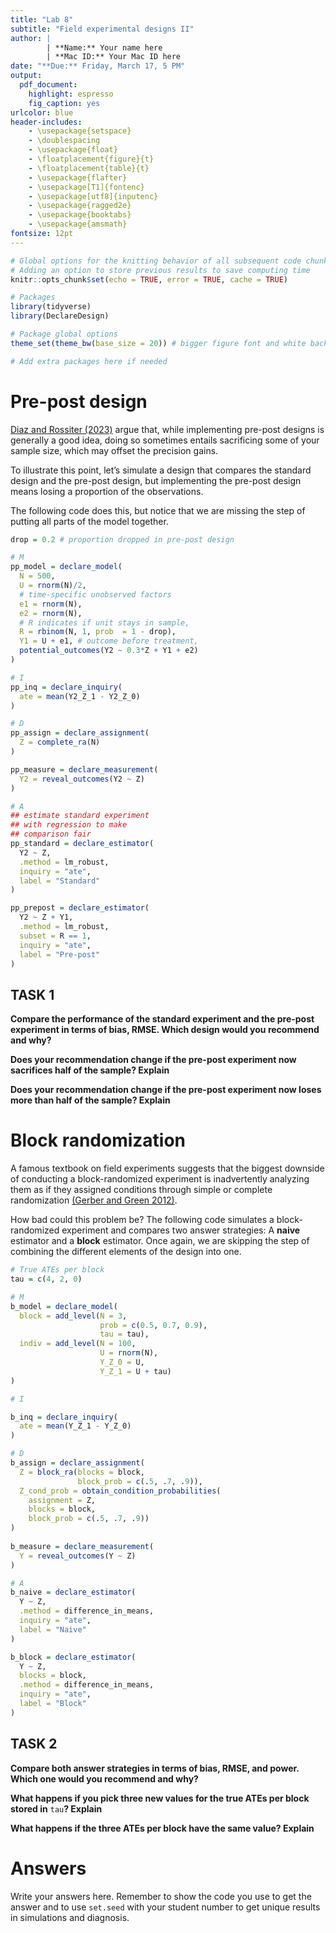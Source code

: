 ```yaml
---
title: "Lab 8"
subtitle: "Field experimental designs II"
author: |
        | **Name:** Your name here
        | **Mac ID:** Your Mac ID here
date: "**Due:** Friday, March 17, 5 PM"
output: 
  pdf_document:
    highlight: espresso
    fig_caption: yes
urlcolor: blue
header-includes:
    - \usepackage{setspace}
    - \doublespacing
    - \usepackage{float}
    - \floatplacement{figure}{t}
    - \floatplacement{table}{t}
    - \usepackage{flafter}
    - \usepackage[T1]{fontenc}
    - \usepackage[utf8]{inputenc}
    - \usepackage{ragged2e}
    - \usepackage{booktabs}
    - \usepackage{amsmath}
fontsize: 12pt
---
```


```r
# Global options for the knitting behavior of all subsequent code chunks
# Adding an option to store previous results to save computing time
knitr::opts_chunk$set(echo = TRUE, error = TRUE, cache = TRUE)

# Packages
library(tidyverse)
library(DeclareDesign)

# Package global options
theme_set(theme_bw(base_size = 20)) # bigger figure font and white background

# Add extra packages here if needed
```

# Pre-post design

[Diaz and Rossiter (2023)](https://gustavodiaz.org/files/research/precision_retention.pdf) argue that, while implementing pre-post designs is generally a good idea, doing so sometimes entails sacrificing some of your sample size, which may offset the precision gains.

To illustrate this point, let's simulate a design that compares the standard design and the pre-post design, but implementing the pre-post design means losing a proportion of the observations.

The following code does this, but notice that we are missing the step of putting all parts of the model together.

```r
drop = 0.2 # proportion dropped in pre-post design

# M
pp_model = declare_model(
  N = 500,
  U = rnorm(N)/2,
  # time-specific unobserved factors
  e1 = rnorm(N),
  e2 = rnorm(N),
  # R indicates if unit stays in sample,
  R = rbinom(N, 1, prob  = 1 - drop),
  Y1 = U + e1, # outcome before treatment,
  potential_outcomes(Y2 ~ 0.3*Z + Y1 + e2)
)

# I
pp_inq = declare_inquiry(
  ate = mean(Y2_Z_1 - Y2_Z_0)
)

# D
pp_assign = declare_assignment(
  Z = complete_ra(N)
)

pp_measure = declare_measurement(
  Y2 = reveal_outcomes(Y2 ~ Z)
)

# A
## estimate standard experiment
## with regression to make
## comparison fair
pp_standard = declare_estimator(
  Y2 ~ Z,
  .method = lm_robust,
  inquiry = "ate",
  label = "Standard"
)

pp_prepost = declare_estimator(
  Y2 ~ Z + Y1,
  .method = lm_robust,
  subset = R == 1,
  inquiry = "ate",
  label = "Pre-post"
)
```

## TASK 1

**Compare the performance of the standard experiment and the pre-post experiment in terms of bias, RMSE. Which design would you recommend and why?**

**Does your recommendation change if the pre-post experiment now sacrifices half of the sample? Explain**

**Does your recommendation change if the pre-post experiment now loses more than half of the sample? Explain**

# Block randomization

A famous textbook on field experiments suggests that the biggest downside of conducting a block-randomized experiment is inadvertently analyzing them as if they assigned conditions through simple or complete randomization [(Gerber and Green 2012)](https://wwnorton.com/books/9780393979954).

How bad could this problem be? The following code simulates a block-randomized experiment and compares two answer strategies: A **naive** estimator and a **block** estimator. Once again, we are skipping the step of combining the different elements of the design into one.

```r
# True ATEs per block
tau = c(4, 2, 0)

# M
b_model = declare_model(
  block = add_level(N = 3,
                    prob = c(0.5, 0.7, 0.9),
                    tau = tau),
  indiv = add_level(N = 100, 
                    U = rnorm(N),
                    Y_Z_0 = U,
                    Y_Z_1 = U + tau)
)

# I

b_inq = declare_inquiry(
  ate = mean(Y_Z_1 - Y_Z_0)
)

# D
b_assign = declare_assignment(
  Z = block_ra(blocks = block,
               block_prob = c(.5, .7, .9)),
  Z_cond_prob = obtain_condition_probabilities(
    assignment = Z, 
    blocks = block, 
    block_prob = c(.5, .7, .9))
)
  
b_measure = declare_measurement(
  Y = reveal_outcomes(Y ~ Z)
)

# A
b_naive = declare_estimator(
  Y ~ Z,
  .method = difference_in_means,
  inquiry = "ate",
  label = "Naive"
)

b_block = declare_estimator(
  Y ~ Z,
  blocks = block,
  .method = difference_in_means,
  inquiry = "ate",
  label = "Block"
)
```

## TASK 2

**Compare both answer strategies in terms of bias, RMSE, and power. Which one would you recommend and why?**

**What happens if you pick three new values for the true ATEs per block stored in** `tau`**? Explain**

**What happens if the three ATEs per block have the same value? Explain**

# Answers

Write your answers here. Remember to show the code you use to get the answer and to use `set.seed` with your student number to get unique results in simulations and diagnosis.

